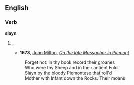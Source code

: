 ==English==

===Verb===
'''slayn'''

# {{obsolete spelling of|slain}}, {{past of|slay}}
#* '''1673''', [[w:John Milton|John Milton]], ''[[s:On the late Massacher in Piemont|On the late Massacher in Piemont]]''
#:Forget not: in thy book record their groanes
#:Who were thy Sheep and in their antient Fold
#:Slayn by the bloody Piemontese that roll'd
#:Mother with Infant down the Rocks. Their moans
